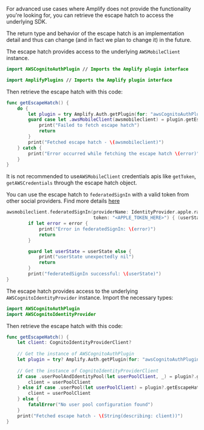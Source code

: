 For advanced use cases where Amplify does not provide the functionality you're looking for,
you can retrieve the escape hatch to access the underlying SDK.

<Callout>
The return type and behavior of the escape hatch is an implementation detail and thus can change (and in fact we plan to change it) in the future.
</Callout>

<BlockSwitcher>

<Block name="Amplify iOS (Release)">

The escape hatch provides access to the underlying `AWSMobileClient` instance.

<BlockSwitcher>

<Block name="Swift Package Manager">

```swift
import AWSCognitoAuthPlugin // Imports the Amplify plugin interface
```

</Block>

<Block name="CocoaPods">

```swift
import AmplifyPlugins // Imports the Amplify plugin interface
```

</Block>

</BlockSwitcher>

Then retrieve the escape hatch with this code:

```swift
func getEscapeHatch() {
    do {
        let plugin = try Amplify.Auth.getPlugin(for: "awsCognitoAuthPlugin") as! AWSCognitoAuthPlugin
        guard case let .awsMobileClient(awsmobileclient) = plugin.getEscapeHatch() else {
            print("Failed to fetch escape hatch")
            return
        }
        print("Fetched escape hatch - \(awsmobileclient)")
    } catch {
        print("Error occurred while fetching the escape hatch \(error)")
    }
}
```

It is not recommended to use`AWSMobileClient` credentials apis like `getToken`, `getAWSCredentials` through the escape hatch object.

You can use the escape hatch to `federatedSignIn` with a valid token from other social providers. Find more details [here](https://docs.amplify.aws/sdk/auth/federated-identities/q/platform/ios)

```swift
awsmobileclient.federatedSignIn(providerName: IdentityProvider.apple.rawValue,
                                token: "<APPLE_TOKEN_HERE>") { (userState, error) in
        if let error = error {
            print("Error in federatedSignIn: \(error)")
            return
        }

        guard let userState = userState else {
            print("userState unexpectedly nil")
            return
        }
        print("federatedSignIn successful: \(userState)")
}
```

</Block>

<Block name="Amplify iOS (Developer Preview)">

The escape hatch provides access to the underlying `AWSCognitoIdentityProvider` instance.  Import the necessary types:

```swift
import AWSCognitoAuthPlugin
import AWSCognitoIdentityProvider
```

Then retrieve the escape hatch with this code:

```swift
func getEscapeHatch() {
    let client: CognitoIdentityProviderClient?
    
    // Get the instance of AWSCognitoAuthPlugin
    let plugin = try? Amplify.Auth.getPlugin(for: "awsCognitoAuthPlugin") as? AWSCognitoAuthPlugin
    
    // Get the instance of CognitoIdentityProviderClient
    if case .userPoolAndIdentityPool(let userPoolClient, _) = plugin?.getEscapeHatch() {
        client = userPoolClient
    } else if case .userPool(let userPoolClient) = plugin?.getEscapeHatch() {
        client = userPoolClient
    } else {
        fatalError("No user pool configuration found")
    }
    print("Fetched escape hatch - \(String(describing: client))")
}
```

</Block>

</BlockSwitcher>
